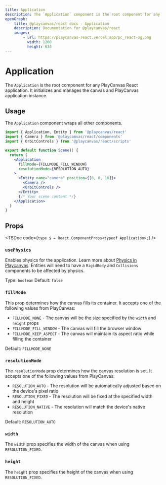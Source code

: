 ```yaml
---
title: Application
description: The `Application` component is the root component for any PlayCanvas React application. It initializes and manages the canvas and PlayCanvas application instance.
openGraph:
    title: @playcanvas/react docs - Application
    description: Documentation for @playcanvas/react
    images:
        - url: https://playcanvas-react.vercel.app/pc_react-og.png
          width: 1200
          height: 630
---
```


# Application

The `Application` is the root component for any PlayCanvas React application. It initializes and manages the canvas and PlayCanvas application instance.

## Usage

The `Application` component wraps all other components.

```jsx copy
import { Application, Entity } from '@playcanvas/react'
import { Camera } from '@playcanvas/react/components'
import { OrbitControls } from '@playcanvas/react/scripts'

export default function Scene() {
  return (
    <Application 
      fillMode={FILLMODE_FILL_WINDOW}
      resolutionMode={RESOLUTION_AUTO}
    >
      <Entity name="camera" position={[0, 0, 10]}>
        <Camera />
        <OrbitControls />
      </Entity>
      {/* Your scene content */}
    </Application>
  )
}
```

## Props

<TSDoc
  code={`
  type $ = React.ComponentProps<typeof Application>;
  `}
/>

### `usePhysics`
Enables physics for the application. Learn more about [Physics in Playcanvas](https://developer.playcanvas.com/user-manual/physics/). Entities will need to have a `RigidBody` and `Collisions` components to be affected by physics.

Type: `boolean`
Default: `false`

### `fillMode`
This prop determines how the canvas fills its container. It accepts one of the following values from PlayCanvas:

- `FILLMODE_NONE` - The canvas will be the size specified by the `width` and `height` props
- `FILLMODE_FILL_WINDOW` - The canvas will fill the browser window
- `FILLMODE_KEEP_ASPECT` - The canvas will maintain its aspect ratio while filling the container

Default: `FILLMODE_NONE`

### `resolutionMode`
The `resolutionMode` prop determines how the canvas resolution is set. It accepts one of the following values from PlayCanvas:

- `RESOLUTION_AUTO` - The resolution will be automatically adjusted based on the device's pixel ratio
- `RESOLUTION_FIXED` - The resolution will be fixed at the specified width and height
- `RESOLUTION_NATIVE` - The resolution will match the device's native resolution

Default: `RESOLUTION_AUTO`

### `width`
The `width` prop specifies the width of the canvas when using `RESOLUTION_FIXED`.

### `height`
The `height` prop specifies the height of the canvas when using `RESOLUTION_FIXED`.

